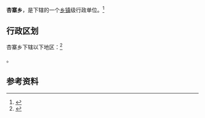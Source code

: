 {{中国乡级行政区|14/06/22/204/000}}

'''杏寨乡'''，是{{PRC admin/fullname|14/06/22/204/000|3}}下辖的一个[[乡镇|乡镇]]级行政单位。<ref>{{PRC admin/ref sgc|{{PRC admin/parent|14/06/22/204/000}}}}</ref>

== 行政区划 ==

杏寨乡下辖以下地区：<ref>{{PRC admin/ref sgc|14/06/22/204/000}}</ref>

{{PRC admin/children|14/06/22/204/000}}。

== 参考资料 ==

{{reflist}}

{{行政区划小作品}}
{{PRC admin/navcat|14/06/22/204/000}}
